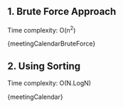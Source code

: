 

## 1. Brute Force Approach

Time complexity: O(n<sup>2</sup>)

<MDXCodeBlock>{meetingCalendarBruteForce}</MDXCodeBlock>

## 2. Using Sorting

Time complexity: O(N.LogN)

<MDXCodeBlock>{meetingCalendar}</MDXCodeBlock>
